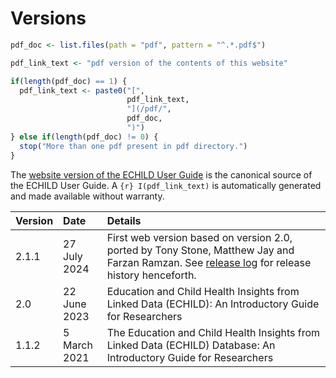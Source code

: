 # Versions {.unnumbered}

```r

pdf_doc <- list.files(path = "pdf", pattern = "^.*.pdf$")

pdf_link_text <- "pdf version of the contents of this website"

if(length(pdf_doc) == 1) { 
  pdf_link_text <- paste0("[", 
                          pdf_link_text, 
                          "](/pdf/",
                          pdf_doc,
                          ")")
} else if(length(pdf_doc) != 0) {
  stop("More than one pdf present in pdf directory.")
}

```


The [website version of the ECHILD User Guide](https://docs.echild.ac.uk) is 
the canonical source of the ECHILD User Guide. A `{r} I(pdf_link_text)` is 
automatically generated and made available without warranty.


| Version | Date | Details |
|:--|:--|:--------------|
| 2.1.1 | 27 July 2024 | First web version based on version 2.0, ported by Tony Stone, Matthew Jay and Farzan Ramzan. See [release log](https://github.com/UCL-ECHILD/docs.echild.ac.uk-website/releases) for release history henceforth. |
| 2.0 | 22 June 2023 | Education and Child Health Insights from Linked Data (ECHILD): An Introductory Guide for Researchers | 
| 1.1.2 | 5 March 2021 | The Education and Child Health Insights from Linked Data (ECHILD) Database: An Introductory Guide for Researchers |
